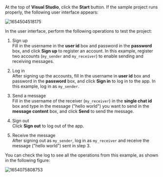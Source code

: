 <PlatformWrapper platform="windows">

At the top of **Visual Studio**, click the **Start** button. If the sample project runs properly, the following user interface appears:

![1654504518175](https://web-cdn.agora.io/docs-files/1654504518175)

In the user interface, perform the following operations to test the project:

1. Sign up  
Fill in the username in the **user id** box and password in the **password** box, and click **Sign up** to register an account. In this example, register two accounts (`my_sender` and `my_receiver`) to enable sending and receiving messages.

2. Log in  
After signing up the accounts, fill in the username in **user id** box and password in the **password** box, and click **Sign in** to log in to the app. In this example, log in as `my_sender`.

3. Send a message  
Fill in the username of the receiver (`my_receiver`) in the **single chat id** box and type in the message ("hello world") you want to send in the **message content** box, and click **Send** to send the message.

4. Sign out  
Click **Sign out** to log out of the app.

5. Receive the message  
After signing out as `my_sender`, log in as `my_receiver` and receive the message ("hello world") sent in step 3.

You can check the log to see all the operations from this example, as shown in the following figure:

![1654075808753](https://web-cdn.agora.io/docs-files/1654075808753)

</PlatformWrapper>